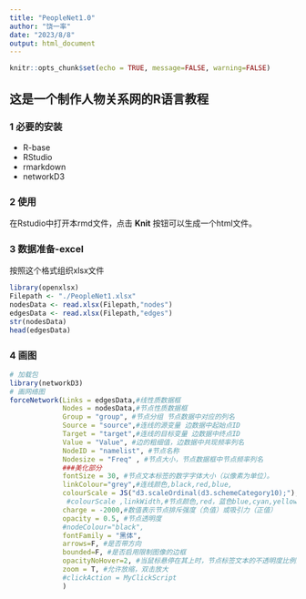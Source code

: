 ```yaml
---
title: "PeopleNet1.0"
author: "饶一率"
date: "2023/8/8"
output: html_document
---
```


```r
knitr::opts_chunk$set(echo = TRUE, message=FALSE, warning=FALSE)
```

## 这是一个制作人物关系网的R语言教程

### 1 必要的安装
* R-base
* RStudio
* rmarkdown
* networkD3

### 2 使用
在Rstudio中打开本rmd文件，点击 **Knit** 按钮可以生成一个html文件。

### 3 数据准备-excel
按照这个格式组织xlsx文件
```r
library(openxlsx)
Filepath <- "./PeopleNet1.xlsx"
nodesData <- read.xlsx(Filepath,"nodes")
edgesData <- read.xlsx(Filepath,"edges")
str(nodesData)
head(edgesData)
```
### 4 画图
```r
# 加载包
library(networkD3)
# 画网络图
forceNetwork(Links = edgesData,#线性质数据框
             Nodes = nodesData,#节点性质数据框
             Group = "group", #节点分组 节点数据中对应的列名
             Source = "source",#连线的源变量 边数据中起始点ID
             Target = "target",#连线的目标变量 边数据中终点ID
             Value = "Value", #边的粗细值，边数据中共现频率列名
             NodeID = "namelist", #节点名称
             Nodesize = "Freq" , #节点大小，节点数据框中节点频率列名
             ###美化部分
             fontSize = 30, #节点文本标签的数字字体大小（以像素为单位）。
             linkColour="grey",#连线颜色,black,red,blue,  
             colourScale = JS("d3.scaleOrdinal(d3.schemeCategory10);"),
              #colourScale ,linkWidth,#节点颜色,red，蓝色blue,cyan,yellow等
             charge = -2000,#数值表示节点排斥强度（负值）或吸引力（正值）  
             opacity = 0.5, #节点透明度
             #nodeColour="black",
             fontFamily = "黑体",
             arrows=F, #是否带方向
             bounded=F, #是否启用限制图像的边框
             opacityNoHover=2, #当鼠标悬停在其上时，节点标签文本的不透明度比例的数值
             zoom = T, #允许放缩，双击放大
             #clickAction = MyClickScript
             )
```
